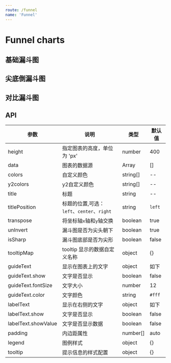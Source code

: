 ```yaml
---
route: /funnel
name: 'Funnel'
---
```



# Funnel charts

## 基础漏斗图

<Playground>
  <Funnel
    data={[
      {"x": "浏览网站", "y1": 50000},
      {"x": "放入购物车", "y1": 35000},
      {"x": "生成订单", "y1": 25000},
      {"x": "支付订单", "y1": 15000},
      {"x": "完成交易", "y1": 8000}
    ]}
    height={400}
    title={'基础漏斗图'}
    titlePosition={'center'}
    padding={[0, 200, 55, 200]}
    transpose={true}
    colors={["#0050B3", "#1890FF", "#40A9FF", "#69C0FF", "#BAE7FF"]}
    labelText={{
      show: true,
      showValue: true,
      offsetX: 10,
      offsetY: 5,
    }}
    guideText={{
      show: true,
      fontSize: '12',
      color: '#fff',
      textAlign: 'center',
    }}
  />
</Playground>

## 尖底倒漏斗图

<Playground>
  <Funnel
    data={[
      {"x": "浏览网站", "y1": 50000},
      {"x": "放入购物车", "y1": 35000},
      {"x": "生成订单", "y1": 25000},
      {"x": "支付订单", "y1": 15000},
      {"x": "完成交易", "y1": 8000}
    ]}
    height={400}
    padding={[0, 200, 55, 200]}
    colors={["#0050B3", "#1890FF", "#40A9FF", "#69C0FF", "#BAE7FF"]}
    transpose={true}
    unInvert={false}
    isSharp={true}
    guideText={{
      show: true,
      fontSize: '12',
      color: '#fff',
      textAlign: 'center',
    }}
  />
</Playground>

## 对比漏斗图

<Playground>
  <Funnel
    data={[
      {"x": "浏览网站", "y2": 100, "y1": 80},
      {"x": "放入购物车", "y2": 80,"y1": 50},
      {"x": "生成订单", "y2": 60,"y1": 30},
      {"x": "支付订单", "y2": 40,"y1": 10},
      {"x": "完成交易", "y2": 30,"y1": 5}
    ]}
    height={400}
    padding={[0, 200, 55, 200]}
    transpose={true}
    isSharp={true}
    colors={["#0050B3", "#1890FF", "#40A9FF", "#69C0FF", "#BAE7FF"]}
    y2colors={["#0050B3", "#1890FF", "#40A9FF", "#69C0FF", "#BAE7FF"]}
    tooltipMap={{
      y1: '实际预期',
      y2: '期望预期',
    }}
    labelText={{
      show: true,
      showValue: false,
      offsetX: 10,
      offsetY: 5,
    }}
  />
</Playground>

## API

|参数|说明|类型|默认值|
|--|--|--|--|
|height|指定图表的高度，单位为 'px'|number|400|
|data|图表的数据源|Array|[]|
|colors|自定义颜色|string[]|--|
|y2colors|y2自定义颜色|string[]|--|
|title|标题|string|--|
|titlePosition|标题的位置,可选：`left`、`center`、`right`|string|`left`|
|transpose|将坐标轴`x`轴和`y`轴交换|boolean|true|
|unInvert|漏斗图是否为尖头朝下|boolean|true|
|isSharp|漏斗图底部是否为尖形|boolean|false|
|tooltipMap|tooltip 显示的数据自定义名称|object|{}|
|guideText|显示在图表上的文字|object|如下|
|guideText.show|文字是否显示|boolean|false|
|guideText.fontSize|文字大小|number|12|
|guideText.color|文字颜色|string|`#fff`|
|labelText|显示在右侧的文字|object|如下|
|labelText.show|文字是否显示|boolean|false|
|labelText.showValue|文字是否显示数据|boolean|false|
|padding|内边距属性|number[]|auto|
|legend|图例样式|object|{}|
|tooltip|提示信息的样式配置|object|{}|


